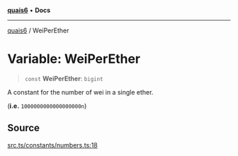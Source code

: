 [**quais6**](../README.md) • **Docs**

***

[quais6](../globals.md) / WeiPerEther

# Variable: WeiPerEther

> `const` **WeiPerEther**: `bigint`

A constant for the number of wei in a single ether.

 (**i.e.** `1000000000000000000n`)

## Source

[src.ts/constants/numbers.ts:18](https://github.com/dominant-strategies/quais-6.js/blob/aca1855329c3946c627ab7f16ac5304cea7d20c5/src.ts/constants/numbers.ts#L18)
